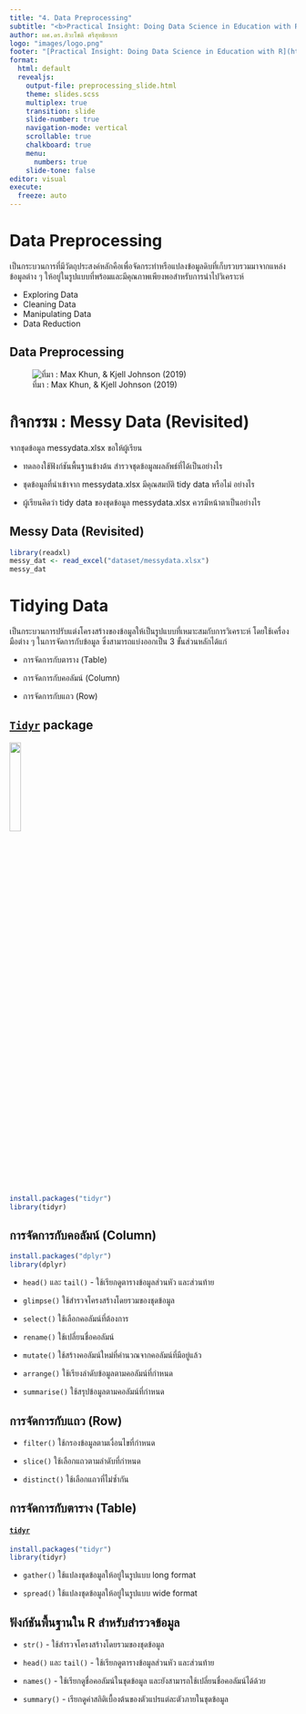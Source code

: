 ---
title: "4. Data Preprocessing"
subtitle: "<b>Practical Insight: Doing Data Science in Education with R</b>"
author: ผศ.ดร.สิวะโชติ ศรีสุทธิยากร
logo: "images/logo.png"
footer: "[Practical Insight: Doing Data Science in Education with R](https://datakruroo.netlify.app/practical_insight/_site/)"
format: 
  html: default
  revealjs:
    output-file: preprocessing_slide.html
    theme: slides.scss
    multiplex: true
    transition: slide
    slide-number: true
    navigation-mode: vertical
    scrollable: true
    chalkboard: true
    menu: 
      numbers: true
    slide-tone: false
editor: visual
execute:
  freeze: auto
---

# Data Preprocessing

เป็นกระบวนการที่มีวัตถุประสงค์หลักคือเพื่อจัดกระทำหรือแปลงข้อมูลดิบที่เก็บรวบรวมมาจากแหล่งข้อมูลต่าง ๆ ให้อยู่ในรูปแบบที่พร้อมและมีคุณภาพเพียงพอสำหรับการนำไปวิเคราะห์ 

- Exploring Data
- Cleaning Data
- Manipulating Data
- Data Reduction


## Data Preprocessing

![ที่มา : Max Khun, & Kjell Johnson (2019)](images/image-27453011.png)


# กิจกรรม : Messy Data (Revisited)

จากชุดข้อมูล messydata.xlsx ขอให้ผู้เรียน

-   ทดลองใช้ฟังก์ชันพื้นฐานข้างต้น สำรวจชุดข้อมูลผลลัพธ์ที่ได้เป็นอย่างไร

-   ชุดข้อมูลที่นำเข้าจาก messydata.xlsx มีคุณสมบัติ tidy data หรือไม่ อย่างไร

-   ผู้เรียนคิดว่า tidy data ของชุดข้อมูล messydata.xlsx ควรมีหน้าตาเป็นอย่างไร

## Messy Data (Revisited) {.smaller}

```{r}
library(readxl)
messy_dat <- read_excel("dataset/messydata.xlsx")
messy_dat
```


# Tidying Data {.smaller}

เป็นกระบวนการปรับแต่งโครงสร้างของข้อมูลให้เป็นรูปแบบที่เหมาะสมกับการวิเคราะห์ โดยใช้เครื่องมือต่าง ๆ ในการจัดการกับข้อมูล ซึ่งสามารถแบ่งออกเป็น 3 ขั้นส่วนหลักได้แก่

- การจัดการกับตาราง (Table)

- การจัดการกับคอลัมน์ (Column)

- การจัดการกับแถว (Row)


## [`Tidyr`]() package {.smaller}

![](https://tidyr.tidyverse.org/logo.png){width="20%"}


```{r eval=F, echo=T}
install.packages("tidyr")
library(tidyr)
```



## การจัดการกับคอลัมน์ (Column) {.smaller}



```{r eval=F, echo=T}
install.packages("dplyr")
library(dplyr)
```

- `head()` และ `tail()` - ใช้เรียกดูตารางข้อมูลส่วนหัว และส่วนท้าย

- `glimpse()` ใช้สำรวจโครงสร้างโดยรวมของชุดข้อมูล

- `select()` ใช้เลือกคอลัมน์ที่ต้องการ

- `rename()` ใช้เปลี่ยนชื่อคอลัมน์

- `mutate()` ใช้สร้างคอลัมน์ใหม่ที่คำนวณจากคอลัมน์ที่มีอยู่แล้ว

- `arrange()` ใช้เรียงลำดับข้อมูลตามคอลัมน์ที่กำหนด

- `summarise()` ใช้สรุปข้อมูลตามคอลัมน์ที่กำหนด



## การจัดการกับแถว (Row) {.smaller}

- `filter()` ใช้กรองข้อมูลตามเงื่อนไขที่กำหนด

- `slice()` ใช้เลือกแถวตามลำดับที่กำหนด

- `distinct()` ใช้เลือกแถวที่ไม่ซ้ำกัน


## การจัดการกับตาราง (Table) {.smaller}

#### [`tidyr`](https://raw.githubusercontent.com/rstudio/cheatsheets/main/tidyr.pdf)

```{r eval=F, echo=T}
install.packages("tidyr")
library(tidyr)
```

- `gather()` ใช้แปลงชุดข้อมูลให้อยู่ในรูปแบบ long format

- `spread()` ใช้แปลงชุดข้อมูลให้อยู่ในรูปแบบ wide format






## ฟังก์ชันพื้นฐานใน R สำหรับสำรวจข้อมูล

-   `str()` - ใช้สำรวจโครงสร้างโดยรวมของชุดข้อมูล

-   `head()` และ `tail()` - ใช้เรียกดูตารางข้อมูลส่วนหัว และส่วนท้าย

-   `names()` - ใช้เรียกดูชื่อคอลัมน์ในชุดข้อมูล และยังสามารถใช้เปลี่ยนชื่อคอลัมน์ได้ด้วย

-   `summary()` - เรียกดูค่าสถิติเบื้องต้นของตัวแปรแต่ละตัวภายในชุดข้อมูล



